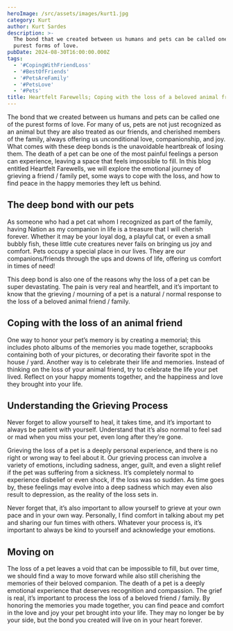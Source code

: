 ```yaml
---
heroImage: /src/assets/images/kurt1.jpg
category: Kurt
author: Kurt Sardes
description: >-
  The bond that we created between us humans and pets can be called one of the
  purest forms of love.
pubDate: 2024-08-30T16:00:00.000Z
tags:
  - '#CopingWithFriendLoss'
  - '#BestOfFriends'
  - '#PetsAreFamily'
  - '#PetsLove'
  - '#Pets'
title: Heartfelt Farewells; Coping with the loss of a beloved animal friend
---
```


The bond that we created between us humans and pets can be called one of the purest forms of love. For many of us, pets are not just recognized as an animal but they are also treated as our friends, and cherished members of the family, always offering us unconditional love, companionship, and joy. What comes with these deep bonds is the unavoidable heartbreak of losing them. The death of a pet can be one of the most painful feelings a person can experience, leaving a space that feels impossible to fill. In this blog entitled Heartfelt Farewells, we will explore the emotional journey of grieving a friend / family pet, some ways to cope with the loss, and how to find peace in the happy memories they left us behind.

## The deep bond with our pets

As someone who had a pet cat whom I recognized as part of the family, having Nation as my companion in life is a treasure that I will cherish forever. Whether it may be your loyal dog, a playful cat, or even a small bubbly fish, these little cute creatures never fails on bringing us joy and comfort. Pets occupy a special place in our lives. They are our companions/friends through the ups and downs of life, offering us comfort in times of need!

This deep bond is also one of the reasons why the loss of a pet can be super devastating. The pain is very real and heartfelt, and it’s important to know that the grieving / mourning of a pet is a natural / normal response to the loss of a beloved animal friend / family.

## Coping with the loss of an animal friend

One way to honor your pet’s memory is by creating a memorial; this includes photo albums of the memories you made together, scrapbooks containing both of your pictures, or decorating their favorite spot in the house / yard. Another way is to celebrate their life and memories. Instead of thinking on the loss of your animal friend, try to celebrate the life your pet lived. Reflect on your happy moments together, and the happiness and love they brought into your life.

## Understanding the Grieving Process

Never forget to allow yourself to heal, it takes time, and it’s important to always be patient with yourself. Understand that it’s also normal to feel sad or mad when you miss your pet, even long after they’re gone.

Grieving the loss of a pet is a deeply personal experience, and there is no right or wrong way to feel about it. Our grieving process can involve a variety of emotions, including sadness, anger, guilt, and even a slight relief if the pet was suffering from a sickness. It’s completely normal to experience disbelief or even shock, if the loss was so sudden. As time goes by, these feelings may evolve into a deep sadness which may even also result to depression, as the reality of the loss sets in.

Never forget that, it’s also important to allow yourself to grieve at your own pace and in your own way. Personally, I find comfort in talking about my pet and sharing our fun times with others. Whatever your process is, it’s important to always be kind to yourself and acknowledge your emotions.

## Moving on

The loss of a pet leaves a void that can be impossible to fill, but over time, we should find a way to move forward while also still cherishing the memories of their beloved companion. The death of a pet is a deeply emotional experience that deserves recognition and compassion. The grief is real, it’s important to process the loss of a beloved friend / family. By honoring the memories you made together, you can find peace and comfort in the love and joy your pet brought into your life. They may no longer be by your side, but the bond you created will live on in your heart forever.
